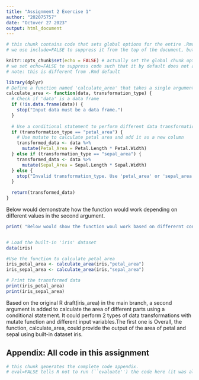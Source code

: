 ```yaml
---
title: "Assignment 2 Exercise 1"
author: "202075757"
date: "Octover 27 2023"
output: html_document
---
```


```r
# this chunk contains code that sets global options for the entire .Rmd. 
# we use include=FALSE to suppress it from the top of the document, but it will still appear in the appendix. 

knitr::opts_chunk$set(echo = FALSE) # actually set the global chunk options. 
# we set echo=FALSE to suppress code such that it by default does not appear throughout the document. 
# note: this is different from .Rmd default
```

```r
library(dplyr)
# Define a function named 'calculate_area' that takes a single argument 'data'
calculate_area <- function(data, transformation_type) {
  # Check if 'data' is a data frame
  if (!is.data.frame(data)) {
    stop("Input data must be a data frame.")
  }
  
  # Use a conditional statement to perform different data transformations
  if (transformation_type == "petal_area") {
    # Use mutate to calculate petal area and add it as a new column
    transformed_data <- data %>%
      mutate(Petal_Area = Petal.Length * Petal.Width)
  } else if (transformation_type == "sepal_area") {
    transformed_data <- data %>%
      mutate(Sepal_Area = Sepal.Length * Sepal.Width)
  } else {
    stop("Invalid transformation_type. Use 'petal_area' or 'sepal_area'.")
  }
  
  return(transformed_data)
}  


```

Below would demonstrate how the function would work depending on different values in the second argument.
```r
print( "Below would show the function woul work based on differernt conditional argument inputs.")


# Load the built-in 'iris' dataset
data(iris)

#Use the function to calculate petal area
iris_petal_area <- calculate_area(iris,"petal_area")
iris_sepal_area <- calculate_area(iris,"sepal_area")

# Print the transformed data
print(iris_petal_area)
print(iris_sepal_area)
```

Based on the original R draft(iris_area) in the main branch, a second argument is added to calculate the area of different parts using a conditional statement. It could perform 2 types of data transformations with mutate function and different input variables.The first one is  Overall, the function, calculate_area, could provide the output of the area of petal and sepal using built-in dataset iris.


## Appendix: All code in this assignment

```r
# this chunk generates the complete code appendix. 
# eval=FALSE tells R not to run (``evaluate'') the code here (it was already run before).
```
